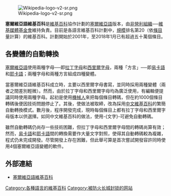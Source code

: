 {{Unreferenced|time=2022-02-15T09:05:50+00:00}}
[[File:Wikipedia-logo-v2-sr.png|right]]

'''塞爾維亞語維基百科'''是[[維基百科|維基百科]]協作計劃的[[塞爾維亞語|塞爾維亞語]]版本，由[[非營利組織|非營利組織]]──[[維基媒體基金會|維基媒體基金會]]維持負責。目前是各語言維基百科計劃中，[[規模|規模]]排名第20（依[[條目|條目]]量計算）的維基百科。計劃開始於2001年，至2018年1月已有超過五十萬個條目。

== 各變體的自動轉換 ==
[[塞爾維亞語|塞爾維亞語]]使用兩種字母──即[[拉丁字母|拉丁字母]]和[[西里爾字母|西里爾字母]]，兩種「方言」──即[[易卡語|易卡語]]和[[耶卡語|耶卡語]]；兩種字母和兩種方言組成四種變體。

當塞爾維亞語維基百科成立時，主要以西里爾字母書寫，並同時採用兩種變體（兩者之間差別輕微）。然而，由於拉丁字母和西里爾字母均為廣泛使用，有編輯便提議同時使用兩種字母。起初是使用[[Wikipedia:機械人|機械人]]來把每個條目轉碼，但在約1000個條目轉碼後便因技術問題停止了。其後，使做法被取締，改為採用[[中文維基百科|中文維基百科]]的繁簡自動轉換模式。數月後，程序開發完成，現時每個條目上都有拉丁字母和西里爾字母版本以供選擇。如同中文維基百科的做法，使用<nowiki>-{文字}-</nowiki>可避免自動轉碼。

雖然自動轉碼仍尚存一些技術困難，但拉丁字母和西里爾字母間的轉碼尚算有效；然而，[[易卡語|易卡語]]和[[耶卡語|耶卡語]]間的轉換需要作大量文字對照，使得其自動轉碼較為複雜，程式仍未完成開發。尽管開發上存在困難，但此舉可算是首次嘗試開發容許同時使用4個塞爾維亞語變體的軟件。

== 外部連結 ==
* [https://sr.wikipedia.org/wiki/Главна_страна 塞爾維亞語維基百科] {{Wayback|url=https://sr.wikipedia.org/wiki/%D0%93%D0%BB%D0%B0%D0%B2%D0%BD%D0%B0_%D1%81%D1%82%D1%80%D0%B0%D0%BD%D0%B0 |date=20210305060419 }}

{{Wikipedia Editions}}

[[Category:各種語言的維基百科|Category:各種語言的維基百科]]
[[Category:被防火长城封锁的网站|Category:被防火长城封锁的网站]]